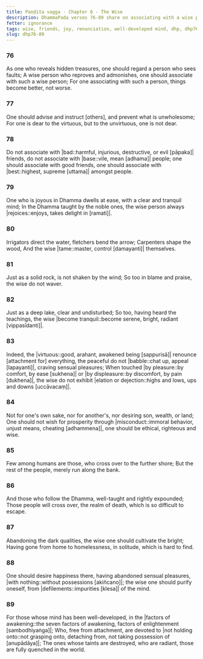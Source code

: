 ```yaml
---
title: Paṇḍita vagga - Chapter 6 - The Wise
description: DhammaPada verses 76-89 share on associating with a wise person, characteristics of such a person, the importance of joy in the Dhamma, the benefits of renunciation, and the qualities of a well-developed mind.
fetter: ignorance
tags: wise, friends, joy, renunciation, well-developed mind, dhp, dhp76-89
slug: dhp76-89
---
```


### 76

As one who reveals hidden treasures,
one should regard a person who sees faults;
A wise person who reproves and admonishes,
one should associate with such a wise person;
For one associating with such a person,
things become better, not worse.

### 77

One should advise and instruct [others],
and prevent what is unwholesome;
For one is dear to the virtuous,
but to the unvirtuous, one is not dear.

### 78

Do not associate with |bad::harmful, injurious, destructive, or evil [pāpaka]| friends,
do not associate with |base::vile, mean [adhama]| people;
one should associate with good friends,
one should associate with |best::highest, supreme [uttama]| amongst people.

### 79

One who is joyous in Dhamma dwells at ease,
with a clear and tranquil mind;
In the Dhamma taught by the noble ones,
the wise person always |rejoices::enjoys, takes delight in [ramati]|. 

### 80

Irrigators direct the water,
fletchers bend the arrow;
Carpenters shape the wood,
And the wise |tame::master, control [damayanti]| themselves.

### 81

Just as a solid rock,
is not shaken by the wind;
So too in blame and praise,
the wise do not waver.

### 82

Just as a deep lake,
clear and undisturbed;
So too, having heard the teachings,
the wise \|become tranquil::become serene, bright, radiant [vippasīdanti]|.

### 83

Indeed, the |virtuous::good, arahant, awakened being [sappurisā]| renounce [attachment for] everything,
the peaceful do not |babble::chat up, appeal [lapayanti]|, craving sensual pleasures;
When touched \|by pleasure::by comfort, by ease [sukhena]| or \|by displeasure::by discomfort, by pain [dukhena]|,
the wise do not exhibit \|elation or dejection::highs and lows, ups and downs [uccāvacaṃ]|.

### 84

Not for one's own sake, nor for another's,
nor desiring son, wealth, or land;
One should not wish for prosperity through \|misconduct::immoral behavior, unjust means, cheating [adhammena]|,
one should be ethical, righteous and wise.

### 85

Few among humans are those,
who cross over to the further shore;
But the rest of the people,
merely run along the bank.

### 86

And those who follow the Dhamma,
well-taught and rightly expounded;
Those people will cross over,
the realm of death, which is so difficult to escape.

### 87

Abandoning the dark qualities,
the wise one should cultivate the bright;
Having gone from home to homelessness,
in solitude, which is hard to find.

### 88

One should desire happiness there,
having abandoned sensual pleasures, \|with nothing::without possessions [akiñcano]|;
the wise one should purify oneself,
from |defilements::impurities [klesa]| of the mind.

### 89

For those whose mind has been well-developed,
in the \|factors of awakening::the seven factors of awakening, factors of enlightenment [sambodhiyaṅga]|;
Who, free from attachment,
are devoted to \|not holding onto::not grasping onto, detaching from, not taking possession of [anupādāya]|;
The ones whose taints are destroyed, who are radiant,
those are fully quenched in the world.
